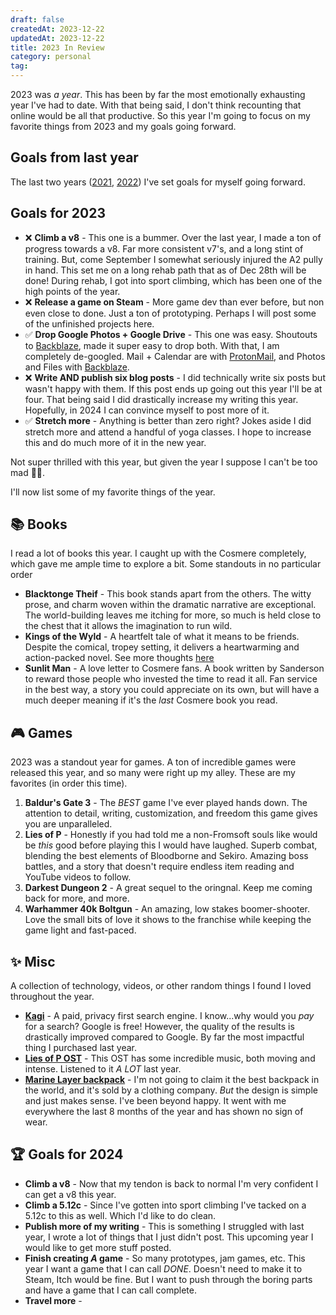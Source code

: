 ```yaml
---
draft: false
createdAt: 2023-12-22
updatedAt: 2023-12-22
title: 2023 In Review
category: personal
tag:
---
```


2023 was _a year_. This has been by far the most emotionally exhausting year I've had to date. With that being said, I don't think recounting that online would be all that productive. So this year I'm going to focus on my favorite things from 2023 and my goals going forward.

## Goals from last year

The last two years ([2021](./2021-in-review.md), [2022](./2022-in-review.md)) I've set goals for myself going forward.

## Goals for 2023

- ❌ **Climb a v8** - This one is a bummer. Over the last year, I made a ton of progress towards a v8. Far more consistent v7's, and a long stint of training. But, come September I somewhat seriously injured the A2 pully in hand. This set me on a long rehab path that as of Dec 28th will be done! During rehab, I got into sport climbing, which has been one of the high points of the year.
- ❌ **Release a game on Steam** - More game dev than ever before, but non even close to done. Just a ton of prototyping. Perhaps I will post some of the unfinished projects here.
- ✅ **Drop Google Photos + Google Drive** - This one was easy. Shoutouts to [Backblaze](https://www.backblaze.com/), made it super easy to drop both. With that, I am completely de-googled. Mail + Calendar are with [ProtonMail](TODO_LINK_TO_PROTON), and Photos and Files with [Backblaze](https://www.backblaze.com/).
- ❌ **Write AND publish six blog posts** - I did technically write six posts but wasn't happy with them. If this post ends up going out this year I'll be at four. That being said I did drastically increase my writing this year. Hopefully, in 2024 I can convince myself to post more of it.
- ✅ **Stretch more** - Anything is better than zero right? Jokes aside I did stretch more and attend a handful of yoga classes. I hope to increase this and do much more of it in the new year.

Not super thrilled with this year, but given the year I suppose I can't be too mad 🤷‍♂️.

I'll now list some of my favorite things of the year.

## 📚 Books

I read a lot of books this year. I caught up with the Cosmere completely, which gave me ample time to explore a bit. Some standouts in no particular order

- **Blacktonge Theif** - This book stands apart from the others. The witty prose, and charm woven within the dramatic narrative are exceptional. The world-building leaves me itching for more, so much is held close to the chest that it allows the imagination to run wild.
- **Kings of the Wyld** - A heartfelt tale of what it means to be friends. Despite the comical, tropey setting, it delivers a heartwarming and action-packed novel. See more thoughts [here](./kings-of-the-wyld.md)
- **Sunlit Man** - A love letter to Cosmere fans. A book written by Sanderson to reward those people who invested the time to read it all. Fan service in the best way, a story you could appreciate on its own, but will have a much deeper meaning if it's the _last_ Cosmere book you read.

## 🎮 Games

2023 was a standout year for games. A ton of incredible games were released this year, and so many were right up my alley. These are my favorites (in order this time).

1. **Baldur's Gate 3** - The _BEST_ game I've ever played hands down. The attention to detail, writing, customization, and freedom this game gives you are unparalleled.
2. **Lies of P** - Honestly if you had told me a non-Fromsoft souls like would be _this_ good before playing this I would have laughed. Superb combat, blending the best elements of Bloodborne and Sekiro. Amazing boss battles, and a story that doesn't require endless item reading and YouTube videos to follow.
3. **Darkest Dungeon 2** - A great sequel to the oringnal. Keep me coming back for more, and more.
4. **Warhammer 40k Boltgun** - An amazing, low stakes boomer-shooter. Love the small bits of love it shows to the franchise while keeping the game light and fast-paced.

## ✨ Misc

A collection of technology, videos, or other random things I found I loved throughout the year.

- **[Kagi](https://kagi.com/)** - A paid, privacy first search engine. I know...why would you _pay_ for a search? Google is free! However, the quality of the results is drastically improved compared to Google. By far the most impactful thing I purchased last year.
- **[Lies of P OST](https://open.spotify.com/album/5gJEFiXI4rIXC2TWIx65ZQ?si=MTrte0yZTCuebI6OQepajA)** - This OST has some incredible music, both moving and intense. Listened to it _A LOT_ last year.
- **[Marine Layer backpack](https://www.marinelayer.com/products/roll-top-backpack-in-phantom?_pos=1&_sid=94e4342e1&_ss=r)** - I'm not going to claim it the best backpack in the world, and it's sold by a clothing company. _But_ the design is simple and just makes sense. I've been beyond happy. It went with me everywhere the last 8 months of the year and has shown no sign of wear.

## 🏆 Goals for 2024

- **Climb a v8** - Now that my tendon is back to normal I'm very confident I can get a v8 this year.
- **Climb a 5.12c** - Since I've gotten into sport climbing I've tacked on a 5.12c to this as well. Which I'd like to do clean.
- **Publish more of my writing** - This is something I struggled with last year, I wrote a lot of things that I just didn't post. This upcoming year I would like to get more stuff posted.
- **Finish creating _A_ game** - So many prototypes, jam games, etc. This year I want a game that I can call _DONE_. Doesn't need to make it to Steam, Itch would be fine. But I want to push through the boring parts and have a game that I can call complete.
- **Travel more** -
